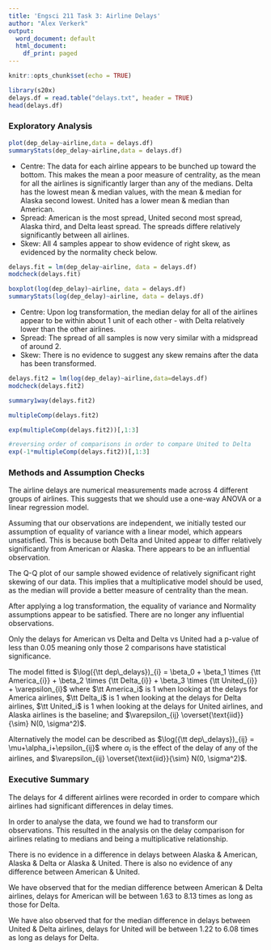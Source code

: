 ```yaml
---
title: 'Engsci 211 Task 3: Airline Delays'
author: "Alex Verkerk"
output:
  word_document: default
  html_document:
    df_print: paged
---
```


```r
knitr::opts_chunk$set(echo = TRUE)
```

```r
library(s20x)
delays.df = read.table("delays.txt", header = TRUE)
head(delays.df)
```
### Exploratory Analysis
```r
plot(dep_delay~airline,data = delays.df)
summaryStats(dep_delay~airline,data = delays.df)
```
* Centre: The data for each airline appears to be bunched up toward the bottom. This makes the mean a poor measure of centrality, as the mean for all the airlines is significantly larger than any of the medians. Delta has the lowest mean & median values, with the mean & median for Alaska second lowest. United has a lower mean & median than American.
* Spread: American is the most spread, United second most spread, Alaska third, and Delta least spread. The spreads differe relatively significantly between all airlines.
* Skew: All 4 samples appear to show evidence of right skew, as evidenced by the normality check below.
```r
delays.fit = lm(dep_delay~airline, data = delays.df)
modcheck(delays.fit)
```

```r
boxplot(log(dep_delay)~airline, data = delays.df)
summaryStats(log(dep_delay)~airline, data = delays.df)
```
* Centre: Upon log transformation, the median delay for all of the airlines appear to be within about 1 unit of each other - with Delta relatively lower than the other airlines.
* Spread: The spread of all samples is now very similar with a midspread of around 2.
* Skew: There is no evidence to suggest any skew remains after the data has been transformed.

```r
delays.fit2 = lm(log(dep_delay)~airline,data=delays.df)
modcheck(delays.fit2)
```


```r
summary1way(delays.fit2)
```

```r
multipleComp(delays.fit2)
```

```r
exp(multipleComp(delays.fit2))[,1:3]
```
```r
#reversing order of comparisons in order to compare United to Delta
exp(-1*multipleComp(delays.fit2))[,1:3]
```
### Methods and Assumption Checks

The airline delays are numerical measurements made across 4 different groups of airlines. This suggests that we should use a one-way ANOVA or a linear regression model.

Assuming that our observations are independent, we initially tested our assumption of equality of variance with a linear model, which appears unsatisfied. This is because both Delta and United appear to differ relatively significantly from American or Alaska. There appears to be an influential observation.

The Q-Q plot of our sample showed evidence of relatively significant right skewing of our data. This implies that a multiplicative model should be used, as the median will provide a better measure of centrality than the mean.

After applying a log transformation, the equality of variance and Normality assumptions appear to be satisfied. There are no longer any influential observations.

Only the delays for American vs Delta and Delta vs United had a p-value of less than 0.05 meaning only those 2 comparisons have statistical significance.

The model fitted is $\log({\tt dep\_delays})_{i} = \beta_0 + \beta_1 \times {\tt America_{i}} + \beta_2 \times {\tt Delta_{i}} + \beta_3 \times {\tt United_{i}} + \varepsilon_{i}$ where $\tt America_i$ is 1 when looking at the delays for America airlines, $\tt Delta_i$ is 1 when looking at the delays for Delta airlines, $\tt United_i$ is 1 when looking at the delays for United airlines, and Alaska airlines is the baseline; and $\varepsilon_{ij} \overset{\text{iid}}{\sim} N(0, \sigma^2)$.

Alternatively the model can be described as $\log({\tt dep\_delays})_{ij} = \mu+\alpha_i+\epsilon_{ij}$ where $\alpha_i$ is the effect of the delay of any of the airlines, and $\varepsilon_{ij} \overset{\text{iid}}{\sim} N(0, \sigma^2)$.

### Executive Summary

The delays for 4 different airlines were recorded in order to compare which airlines had significant differences in delay times.

In order to analyse the data, we found we had to transform our observations. This resulted in the analysis on the delay comparison for airlines relating to medians and being a multiplicative relationship.

There is no evidence in a difference in delays between Alaska & American, Alaska & Delta or Alaska & United. There is also no evidence of any difference between American & United.

We have observed that for the median difference between American & Delta airlines, delays for American will be between 1.63 to 8.13 times as long as those for Delta.

We have also observed that for the median difference in delays between United & Delta airlines, delays for United will be between 1.22 to 6.08 times as long as delays for Delta.